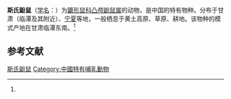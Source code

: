 {{Speciesbox
| name = 斯氏鼢鼠
| status = LC | status_system = IUCN3.1
| image = 
| genus = Eospalax
| species = smithi
| authority = (Thomas, 1911)<ref name='id930'>{{cite web| url =http://www.bioinfo.cn/db05/BjdwSpecies.php?action=view&id=930| title =斯氏鼢鼠| work =《中国动物物种编目数据库》| publisher =中国科学院微生物研究所| author =中国科学院动物研究所| accessdate =2009-03-27| deadurl =yes| archiveurl =https://web.archive.org/web/20160305041815/http://www.bioinfo.cn/db05/BjdwSpecies.php?action=view&id=930| archivedate =2016-03-05}}</ref>
}}

'''斯氏鼢鼠'''（[[学名|学名]]：{{lang|la|''Eospalax smithi''}}）为[[鼴形鼠科|鼴形鼠科]][[凸颅鼢鼠属|凸颅鼢鼠属]]的动物，是中国的特有物种。分布于甘肃（临潭及其附近）、[[宁夏|宁夏]]等地，一般栖息于黄土高原、草原、耕地。该物种的模式产地在甘肃临潭东南。<ref name='id930'/>

== 参考文献 ==
{{reflist}}
{{Taxonbar|from=Q1763634}}

[[Category:凸颅鼢鼠属|斯氏鼢鼠]]
[[Category:中國特有哺乳動物|Category:中國特有哺乳動物]]


{{哺乳类小作品}}